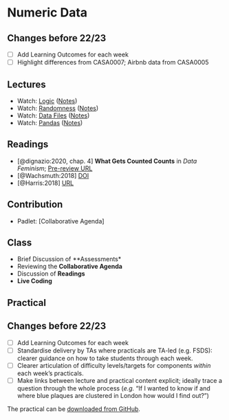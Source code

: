 # Numeric Data

:::{.callout-warning}
## Changes before 22/23

- [ ] Add Learning Outcomes for each week
- [ ] Highlight differences from CASA0007; Airbnb data from CASA0005
:::


## Lectures

- Watch: [Logic](https://web.microsoftstream.com/video/b9684684-5210-4917-8066-c7c247872051) ([Notes](https://github.com/jreades/i2p/blob/master/lectures/5.1-Logic.md))
- Watch: [Randomness](https://web.microsoftstream.com/video/18ee48e3-81d9-42d2-9e24-d434a9aa06ce) ([Notes](https://github.com/jreades/i2p/blob/master/lectures/5.2-Randomness.md))
- Watch: [Data Files](https://web.microsoftstream.com/video/465db9d5-fc82-42f7-ada4-089a01de1d7b) ([Notes](https://github.com/jreades/i2p/blob/master/lectures/5.3-Files.md))
- Watch: [Pandas](https://web.microsoftstream.com/video/ce84fd59-b44f-40cb-804b-593613053e24) ([Notes](https://github.com/jreades/i2p/blob/master/lectures/5.4-Pandas.md))

## Readings

- [@dignazio:2020, chap. 4] **What Gets Counted Counts** in *Data Feminism*; [Pre-review
URL](https://bookbook.pubpub.org/pub/rykaknh1)
- [@Wachsmuth:2018] [DOI](https://doi.org/10.1177%2F0308518X18778038)
- [@Harris:2018] [URL](https://www.theguardian.com/commentisfree/2018/feb/12/profiteers-k
illing-airbnb-erode-communities)

## Contribution

- Padlet: [Collaborative Agenda]

## Class

- Brief Discussion of **Assessments*
- Reviewing the **Collaborative Agenda**
- Discussion of **Readings**
- **Live Coding**

## Practical

:::{.callout-warning}
## Changes before 22/23
- [ ] Add Learning Outcomes for each week
- [ ] Standardise delivery by TAs where practicals are TA-led (e.g. FSDS): clearer guidance on how to take students through each week.
- [ ] Clearer articulation of difficulty levels/targets for components *within* each week’s practicals.
- [ ] Make links between lecture and practical content explicit; ideally trace a question through the whole process (*e.g.* “If I wanted to know if and where blue plaques are clustered in London how would I find out?”)
:::

The practical can be [downloaded from GitHub](https://github.com/jreades/i2p/blob/master/practicals/Practical-05-Numeric_Data.ipynb).
